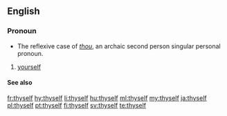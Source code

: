 ==English==
===Pronoun===
{{head|en|pronoun|cat2=second person pronouns}}

* The reflexive case of ''[[thou]]'', an archaic second person singular personal pronoun.

# {{label|en|archaic|_|or|_|literary|informal}} [[yourself]] {{qualifier|as the object of a verb or preposition or as an intensifier}}
#: {{usex|Thou hast only '''thyself''' to blame.|lang=en}}
#: {{usex|Thou '''thyself''' art to blame.|lang=en}}

====See also====
{{English personal pronouns}}

[[fr:thyself]]
[[hy:thyself]]
[[li:thyself]]
[[hu:thyself]]
[[ml:thyself]]
[[my:thyself]]
[[ja:thyself]]
[[pl:thyself]]
[[pt:thyself]]
[[fi:thyself]]
[[sv:thyself]]
[[te:thyself]]